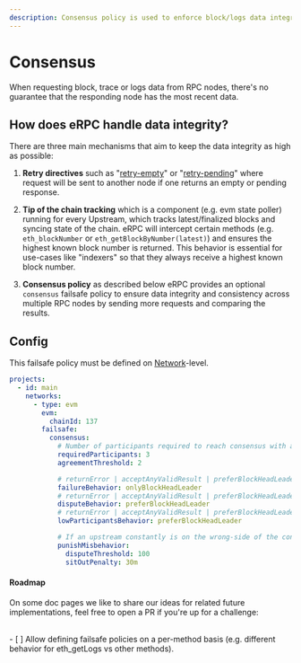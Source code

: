 ```yaml
---
description: Consensus policy is used to enforce block/logs data integrity and consistency across multiple RPC nodes...
---
```



# Consensus

When requesting block, trace or logs data from RPC nodes, there's no guarantee that the responding node has the most recent data.

## How does eRPC handle data integrity?

There are three main mechanisms that aim to keep the data integrity as high as possible:

1. **Retry directives** such as "[retry-empty](/operation/directives#retry-empty-responses)" or "[retry-pending](/operation/directives#retry-pending-transactions)" where request will be sent to another node if one returns an empty or pending response.

1. **Tip of the chain tracking** which is a component (e.g. evm state poller) running for every Upstream, which tracks latest/finalized blocks and syncing state of the chain. eRPC will intercept certain methods (e.g. `eth_blockNumber` or `eth_getBlockByNumber(latest)`) and ensures the highest known block number is returned. This behavior is essential for use-cases like "indexers" so that they always receive a highest known block number.

2. **Consensus policy** as described below eRPC provides an optional `consensus` failsafe policy to ensure data integrity and consistency across multiple RPC nodes by sending more requests and comparing the results.


## Config

This failsafe policy must be defined on [Network](/config/projects/networks)-level.

```yaml filename="erpc.yaml"
projects:
  - id: main
    networks:
      - type: evm
        evm:
          chainId: 137
        failsafe:
          consensus:
            # Number of participants required to reach consensus with a minimum agreement
            requiredParticipants: 3
            agreementThreshold: 2

            # returnError | acceptAnyValidResult | preferBlockHeadLeader | onlyBlockHeadLeader
            failureBehavior: onlyBlockHeadLeader
            # returnError | acceptAnyValidResult | preferBlockHeadLeader | onlyBlockHeadLeader
            disputeBehavior: preferBlockHeadLeader
            # returnError | acceptAnyValidResult | preferBlockHeadLeader | onlyBlockHeadLeader
            lowParticipantsBehavior: preferBlockHeadLeader

            # If an upstream constantly is on the wrong-side of the consensus, it will sit-out for a period of time.
            punishMisbehavior:
              disputeThreshold: 100
              sitOutPenalty: 30m
```

#### Roadmap

On some doc pages we like to share our ideas for related future implementations, feel free to open a PR if you're up for a challenge:

<br />
- [ ] Allow defining failsafe policies on a per-method basis (e.g. different behavior for eth_getLogs vs other methods).
